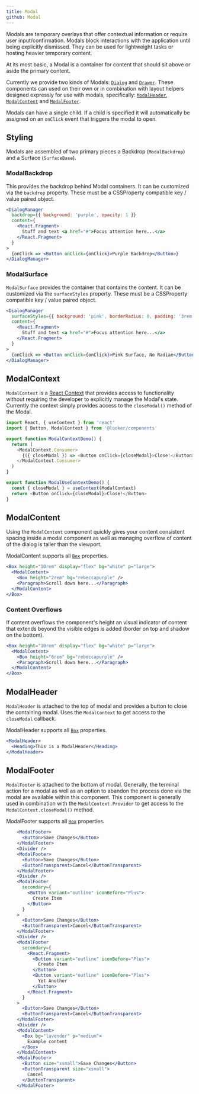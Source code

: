 ```yaml
---
title: Modal
github: Modal
---
```



Modals are temporary overlays that offer contextual information or require user input/confirmation. Modals block interactions with the application until being explicitly dismissed. They can be used for lightweight tasks or hosting heavier temporary content.

At its most basic, a Modal is a container for content that should sit above or aside the primary content.

Currently we provide two kinds of Modals: [`Dialog`](/src-documentation-components-dialog) and [`Drawer`](/src-documentation-components-drawer). These components can used on their own or in combination with layout helpers designed expressly for use with modals, specifically: [`ModalHeader`](/#!/ModalHeader), [`ModalContent`](/#!/ModalContent) and [`ModalFooter`](/#!/ModalFooter).

Modals can have a single child. If a child is specified it will automatically be assigned on an `onClick` event that triggers the modal to open.

## Styling

Modals are assembled of two primary pieces a Backdrop (`ModalBackdrop`) and a Surface (`SurfaceBase`).

### ModalBackdrop

This provides the backdrop behind Modal containers. It can be customized via the `backdrop` property. These must be a CSSProperty compatible key / value paired object.

```jsx
<DialogManager
  backdrop={{ background: 'purple', opacity: 1 }}
  content={
    <React.Fragment>
      Stuff and text <a href="#">Focus attention here...</a>
    </React.Fragment>
  }
>
  {onClick => <Button onClick={onClick}>Purple Backdrop</Button>}
</DialogManager>
```

### ModalSurface

`ModalSurface` provides the container that contains the content. It can be customized via the `surfaceStyles` property. These must be a CSSProperty compatible key / value paired object.

```jsx
<DialogManager
  surfaceStyles={{ background: 'pink', borderRadius: 0, padding: '3rem' }}
  content={
    <React.Fragment>
      Stuff and text <a href="#">Focus attention here...</a>
    </React.Fragment>
  }
>
  {onClick => <Button onClick={onClick}>Pink Surface, No Radiae</Button>}
</DialogManager>
```

## ModalContext

`ModalContext` is a [React Context](https://reactjs.org/docs/context.html) that provides access to functionality without requiring the developer to explicitly manage the Modal's state. Currently the context simply provides access to the `closeModal()` method of the Modal.

```js static
import React, { useContext } from 'react'
import { Button, ModalContext } from '@looker/components'

export function ModalContextDemo() {
  return (
    <ModalContext.Consumer>
      {({ closeModal }) => <Button onClick={closeModal}>Close!</Button>}
    </ModalContext.Consumer>
  )
}

export function ModalUseContextDemo() {
  const { closeModal } = useContext(ModalContext)
  return <Button onClick={closeModal}>Close!</Button>
}
```

## ModalContent

<Props of="ModalContent" />

Using the `ModalContent` component quickly gives your content consistent spacing inside a modal component as well as managing overflow of content of the dialog is taller than the viewport.

ModalContent supports all [`Box`](/src-documentation-components-box) properties.

```jsx
<Box height="10rem" display="flex" bg="white" p="large">
  <ModalContent>
    <Box height="2rem" bg="rebeccapurple" />
    <Paragraph>Scroll down here...</Paragraph>
  </ModalContent>
</Box>
```

### Content Overflows

If content overflows the component's height an visual indicator of content that extends beyond the visible edges is added (border on top and shadow on the bottom).

```jsx
<Box height="10rem" display="flex" bg="white" p="large">
  <ModalContent>
    <Box height="6rem" bg="rebeccapurple" />
    <Paragraph>Scroll down here...</Paragraph>
  </ModalContent>
</Box>
```

## ModalHeader

<Props of="ModalHeader" />

`ModalHeader` is attached to the top of modal and provides a button to close the containing modal. Uses the `ModalContext` to get access to the `closeModal` callback.

ModalHeader supports all [`Box`](/src-documentation-components-box) properties.

```jsx
<ModalHeader>
  <Heading>This is a ModalHeader</Heading>
</ModalHeader>
```

## ModalFooter

<Props of="ModalFooter" />

`ModalFooter` is attached to the bottom of modal. Generally, the terminal action for a modal as well as an option to abandon the process done via the modal are available within this component. This component is generally used in combination with the `ModalContext.Provider` to get access to the `ModalContext.closeModal()` method.

ModalFooter supports all [`Box`](/src-documentation-components-box) properties.

```jsx
    <ModalFooter>
      <Button>Save Changes</Button>
    </ModalFooter>
    <Divider />
    <ModalFooter>
      <Button>Save Changes</Button>
      <ButtonTransparent>Cancel</ButtonTransparent>
    </ModalFooter>
    <Divider />
    <ModalFooter
      secondary={
        <Button variant="outline" iconBefore="Plus">
          Create Item
        </Button>
      }
    >
      <Button>Save Changes</Button>
      <ButtonTransparent>Cancel</ButtonTransparent>
    </ModalFooter>
    <Divider />
    <ModalFooter
      secondary={
        <React.Fragment>
          <Button variant="outline" iconBefore="Plus">
            Create Item
          </Button>
          <Button variant="outline" iconBefore="Plus">
            Yet Another
          </Button>
        </React.Fragment>
      }
    >
      <Button>Save Changes</Button>
      <ButtonTransparent>Cancel</ButtonTransparent>
    </ModalFooter>
    <Divider />
    <ModalContent>
      <Box bg="lavender" p="medium">
        Example content
      </Box>
    </ModalContent>
    <ModalFooter>
      <Button size="xsmall">Save Changes</Button>
      <ButtonTransparent size="xsmall">
        Cancel
      </ButtonTransparent>
    </ModalFooter>
```
